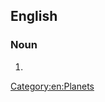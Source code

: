 ==English==

===Noun===
{{en-noun|head=[[exosolar]] [[planet]]}}

# {{alternative form of|exoplanet}}

[[Category:en:Planets]]